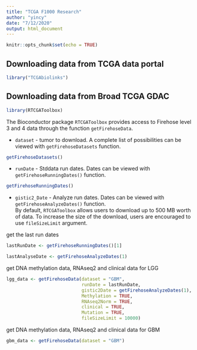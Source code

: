 ```yaml
---
title: "TCGA F1000 Research"
author: "yincy"
date: "7/12/2020"
output: html_document
---
```


```r
knitr::opts_chunk$set(echo = TRUE)
```


## Downloading data from TCGA data portal  
```r
library("TCGAbiolinks")
```




## Downloading data from Broad TCGA GDAC  
```r
library(RTCGAToolbox)
```

The Bioconductor package `RTCGAToolbox` provides access to Firehose level 3 and 4 data through the function `getFirehoseData`.  

- `dataset` - tumor to download. A complete list of possibilities can be viewed with `getFirehoseDatasets` function.  
```r
getFirehoseDatasets()
```

- `runDate` - Stddata run dates. Dates can be viewed with `getFirehoseRunningDates()` function.  
```r
getFirehoseRunningDates()
```

- `gistic2_Date` - Analyze run dates. Dates can be viewed with `getFirehoseAnalyzeDates()` function.  
By default, `RTCGAToolbox` allows users to download up to 500 MB worth of data. To increase the size of the download, users are encouraged to use `fileSizeLimit` argument.   

get the last run dates  
```r
lastRunDate <- getFirehoseRunningDates()[1]

lastAnalyseDate <- getFirehoseAnalyzeDates(1)
```

get DNA methylation data, RNAseq2 and clinical data for LGG  
```r
lgg_data <- getFirehoseData(dataset = "GBM", 
                            runDate = lastRunDate, 
                            gistic2Date = getFirehoseAnalyzeDates(1), 
                            Methylation = TRUE, 
                            RNAseq2Norm = TRUE, 
                            clinical = TRUE, 
                            Mutation = TRUE, 
                            fileSizeLimit = 10000)
```


get DNA methylation data, RNAseq2 and clinical data for GBM  
```r
gbm_data <- getFirehoseData(dataset = "GBM")
```







